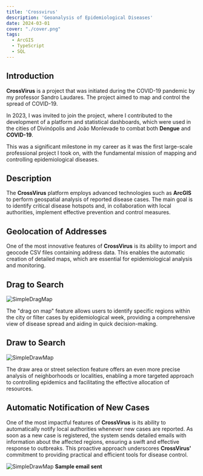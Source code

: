 ```yaml
---
title: 'Crossvirus'
description: 'Geoanalysis of Epidemiological Diseases'
date: 2024-03-01
cover: "./cover.png"
tags:
  - ArcGIS
  - TypeScript
  - SQL
---
```


## Introduction

**CrossVirus** is a project that was initiated during the COVID-19 pandemic by my professor Sandro Laudares. The project aimed to map and control the spread of COVID-19.

In 2023, I was invited to join the project, where I contributed to the development of a platform and statistical dashboards, which were used in the cities of Divinópolis and João Monlevade to combat both **Dengue** and **COVID-19**.

This was a significant milestone in my career as it was the first large-scale professional project I took on, with the fundamental mission of mapping and controlling epidemiological diseases.

## Description

The **CrossVirus** platform employs advanced technologies such as **ArcGIS** to perform geospatial analysis of reported disease cases. The main goal is to identify critical disease hotspots and, in collaboration with local authorities, implement effective prevention and control measures.

## Geolocation of Addresses

One of the most innovative features of **CrossVirus** is its ability to import and geocode CSV files containing address data. This enables the automatic creation of detailed maps, which are essential for epidemiological analysis and monitoring.

## Drag to Search

![SimpleDragMap](./drag-map.png)

The "drag on map" feature allows users to identify specific regions within the city or filter cases by epidemiological week, providing a comprehensive view of disease spread and aiding in quick decision-making.

## Draw to Search

![SimpleDrawMap](./draw-map.png)

The draw area or street selection feature offers an even more precise analysis of neighborhoods or localities, enabling a more targeted approach to controlling epidemics and facilitating the effective allocation of resources.

## Automatic Notification of New Cases

One of the most impactful features of **CrossVirus** is its ability to automatically notify local authorities whenever new cases are reported. As soon as a new case is registered, the system sends detailed emails with information about the affected regions, ensuring a swift and effective response to outbreaks. This proactive approach underscores **CrossVirus'** commitment to providing practical and efficient tools for disease control.

![SimpleDrawMap](./email.png)
**Sample email sent**
